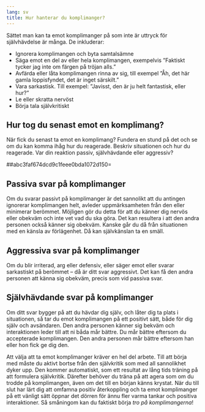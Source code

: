 ```yaml
---
lang: sv
title: Hur hanterar du komplimanger?
---
```


Sättet man kan ta emot komplimanger på som inte är uttryck för
självhävdelse är många. De inkluderar:

-   Ignorera komplimangen och byta samtalsämne
-   Säga emot en del av eller hela komplimangen, exempelvis ”Faktiskt
    tycker jag inte om färgen på tröjan alls.”
-   Avfärda eller låta komplimangen rinna av sig, till exempel ”Åh, det
    här gamla loppisfyndet, det är inget särskilt.”
-   Vara sarkastisk. Till exempel: ”Javisst, den är ju helt fantastisk,
    eller hur?”
-   Le eller skratta nervöst
-   Börja tala självkritiskt

## Hur tog du senast emot en komplimang?

När fick du senast ta emot en komplimang? Fundera en stund på det och se
om du kan komma ihåg hur du reagerade. Beskriv situationen och hur du
reagerade. Var din reaktion passiv, självhävdande eller aggressiv?

##abc3faf674dcd9c1feee0bda1072d150=

## Passiva svar på komplimanger

Om du svarar passivt på komplimanger är det sannolikt att du antingen
ignorerar komplimangen helt, avleder uppmärksamheten från den eller
minimerar berömmet. Möjligen gör du detta för att du känner dig nervös
eller obekväm och inte vet vad du ska göra. Det kan resultera i att den
andra personen också känner sig obekväm. Kanske går du då från
situationen med en känsla av förlägenhet. Då kan självkänslan ta en
smäll.

## Aggressiva svar på komplimanger

Om du blir irriterad, arg eller defensiv, eller säger emot eller svarar
sarkastiskt på berömmet -- då är ditt svar aggressivt. Det kan få den
andra personen att känna sig obekväm, precis som vid passiva svar.

## Självhävdande svar på komplimanger

Om ditt svar bygger på att du hävdar dig själv, och låter dig ta plats i
situationen, så tar du emot komplimangen på ett positivt sätt, både för
dig själv och avsändaren. Den andra personen känner sig bekväm och
interaktionen leder till att ni båda mår bättre. Du mår bättre eftersom
du accepterade komplimangen. Den andra personen mår bättre eftersom han
eller hon fick ge dig den.

Att välja att ta emot komplimanger kräver en hel del arbete. Till att
börja med måste du aktivt bortse från den självkritik som med all
sannolikhet dyker upp. Den kommer automatiskt, som ett resultat av lång
tids träning på att formulera självkritik. Därefter behöver du träna på
att agera som om du trodde på komplimangen, även om det till en början
känns krystat. När du till slut har lärt dig att omfamna positiv
återkoppling och ta emot komplimanger på ett vänligt sätt öppnar det
dörren för ännu fler varma tankar och positiva interaktioner. Så
småningom kan du faktiskt börja *tro på komplimangerna*!

 

 
